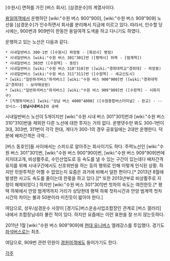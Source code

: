 [수원시] 면허를 가진 [버스 회사]. [삼경운수]의 계열사이다.

[[용일여객]]에서 운행하던 [wiki:"수원 버스 900"900], [wiki:"수원 버스 909"909] 노선을 [삼경운수]가 인수하면서 회사를 분리해서 지금에 이르고 있다. 따라서, 인수할 당시에는, 900번과 909번이 한동안 용일여객 도색을 하고 다니기도 하였다.

운행하고 있는 노선은 다음과 같다.

 * 시내일반버스 300-1번 ([수원시] 파장동 - [화성시] 병점)
 * 시내일반버스 [wiki:"수원 버스 301"301]번 ([평택시] 하북 - [범계역])
 * 시내일반버스 303번 ([수원역] - 동탄)
 * 시내일반버스 [wiki:"수원 버스 310"310]번 ([wiki:"경희대학교"경희대] - 파장동)
 * 시내일반버스 [wiki:"수원 버스 311"311]번 ([수원역] - 세교신도시)
 * [wiki:"일반좌석버스"좌석버스] [wiki:"수원 버스 900"900]번 ([wiki:"경희대학교"경희대] - 보라매공원)
 * [wiki:"일반좌석버스"좌석버스] [wiki:"수원 버스 909"909]번 ([수원역] - 시화지구)
 * [직행좌석버스] [wiki:"성남 버스 4000"4000] ([수원종합버스터미널] - 판교) - --성시스--'''[성남시내버스]'''와 공배

시내일반버스 노선이 5개이지만 [wiki:"수원 시내 버스 301"301]번과 [wiki:"수원 버스 310"310]번을 제외한 다른 노선에 대한 투자는 거의 없다. 운행댓수만 봐도 300-1번이 3대, 303번, 311번이 각각 한대, 게다가 300-1의 경우 공휴일에는 2대만 운행한다. 덕분에 배차간격은 극악...

[버스 동호인]들 사이에서는 스피드로 알아주는 회사이기도 하다. 주력노선인 [wiki:"수원 버스 301"301]번, [wiki:"수원 버스 900"900]번, [wiki:"수원 버스 909"909]번에 지지대고개, 비상활주로, 수인산업도로 등 속도를 낼 수 있는 구간이 있는데다 배차간격 유지를 위해 시내구간에서도 신호위반을 하는 등의 행위로 인해 이렇게 인식된 상황. 하지만 민원투척은 어쩔 수 없었는지 요즘은 과거에 비해서 덜한 편이다.[* 2013년 8월에 발생한 사고도 속도를 줄이는데 한몫을 하고 있다.][* 또한 2013년부로 비상활주로 지정이 해제되었다.] 하지만 [wiki:"수원 버스 301"301]번 첫차의 속도는 여전한듯.[* 평택 하북에서 안양 범계역까지 거리가 상당한데 평택 하북 첫차시간과 안양 범계역 첫차시간의 차이는 불과 50분이라 미친듯이 밟아야 한다.]

여담으로, 성우/삼경운수 사장이 [경기도]버스운송사업조합장인 관계로 [버스 갤러리] 내에서 조합장님네라 불린 적이 있다. 하지만 요즘에는 이런 표현을 잘 쓰지 않는듯하다.

2011년 1월 [wiki:"수원 버스 909"909]에 [[현대 유니버스]] 엘레강스를 투입했다. 경기도 [[좌석버스]]로는 최초.

여담으로, 909번 관련 민원이 [[경원여객]]에도 들어가기도 한다.

[[각주]]
